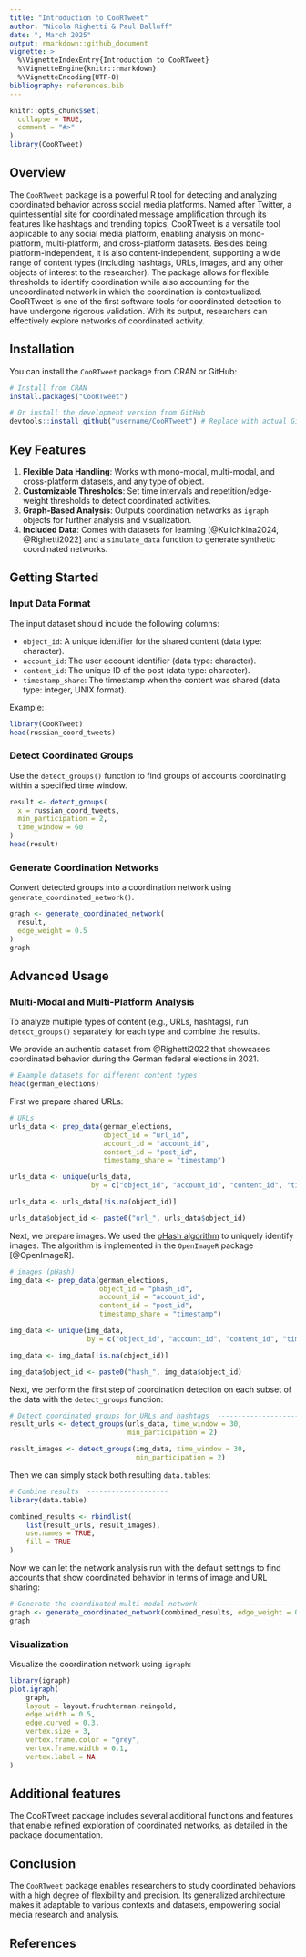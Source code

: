 ```yaml
---
title: "Introduction to CooRTweet"
author: "Nicola Righetti & Paul Balluff"
date: ", March 2025"
output: rmarkdown::github_document
vignette: >
  %\VignetteIndexEntry{Introduction to CooRTweet}
  %\VignetteEngine{knitr::rmarkdown}
  %\VignetteEncoding{UTF-8}
bibliography: references.bib
---
```


```r
knitr::opts_chunk$set(
  collapse = TRUE,
  comment = "#>"
)
library(CooRTweet)
```

## Overview

The `CooRTweet` package is a powerful R tool for detecting and analyzing coordinated behavior across social media platforms. Named after Twitter, a quintessential site for coordinated message amplification through its features like hashtags and trending topics, CooRTweet is a versatile tool applicable to any social media platform, enabling analysis on mono-platform, multi-platform, and cross-platform datasets. Besides being platform-independent, it is also content-independent, supporting a wide range of content types (including hashtags, URLs, images, and any other objects of interest to the researcher). The package allows for flexible thresholds to identify coordination while also accounting for the uncoordinated network in which the coordination is contextualized. CooRTweet is one of the first software tools for coordinated detection to have undergone rigorous validation. With its output, researchers can effectively explore networks of coordinated activity.

## Installation

You can install the `CooRTweet` package from CRAN or GitHub:

```r
# Install from CRAN
install.packages("CooRTweet")

# Or install the development version from GitHub
devtools::install_github("username/CooRTweet") # Replace with actual GitHub repository
```

## Key Features

1. **Flexible Data Handling**: Works with mono-modal, multi-modal, and cross-platform datasets, and any type of object.
2. **Customizable Thresholds**: Set time intervals and repetition/edge-weight thresholds to detect coordinated activities.
3. **Graph-Based Analysis**: Outputs coordination networks as `igraph` objects for further analysis and visualization.
4. **Included Data**: Comes with datasets for learning [@Kulichkina2024, @Righetti2022] and a `simulate_data` function to generate synthetic coordinated networks.

## Getting Started

### Input Data Format

The input dataset should include the following columns:

- `object_id`: A unique identifier for the shared content (data type: character).
- `account_id`: The user account identifier (data type: character).
- `content_id`: The unique ID of the post (data type: character).
- `timestamp_share`: The timestamp when the content was shared (data type: integer, UNIX format).

Example:

```r
library(CooRTweet)
head(russian_coord_tweets)
```

### Detect Coordinated Groups

Use the `detect_groups()` function to find groups of accounts coordinating within a specified time window.

```r
result <- detect_groups(
  x = russian_coord_tweets,
  min_participation = 2,
  time_window = 60
)
head(result)
```

### Generate Coordination Networks

Convert detected groups into a coordination network using `generate_coordinated_network()`.

```r
graph <- generate_coordinated_network(
  result,
  edge_weight = 0.5
)
graph
```

## Advanced Usage

### Multi-Modal and Multi-Platform Analysis

To analyze multiple types of content (e.g., URLs, hashtags), run `detect_groups()` separately for each type and combine the results.

We provide an authentic dataset from @Righetti2022 that showcases coordinated behavior during the German federal elections in 2021.

```r
# Example datasets for different content types
head(german_elections)
```

First we prepare shared URLs:
```r
# URLs
urls_data <- prep_data(german_elections,
                       object_id = "url_id",
                       account_id = "account_id",
                       content_id = "post_id",
                       timestamp_share = "timestamp")

urls_data <- unique(urls_data,
                    by = c("object_id", "account_id", "content_id", "timestamp_share"))

urls_data <- urls_data[!is.na(object_id)]

urls_data$object_id <- paste0("url_", urls_data$object_id)
```

Next, we prepare images. We used the [pHash algorithm](https://en.wikipedia.org/wiki/Perceptual_hashing) to uniquely identify images. The algorithm is implemented in the `OpenImageR` package [@OpenImageR].

```r
# images (pHash)
img_data <- prep_data(german_elections,
                      object_id = "phash_id",
                      account_id = "account_id",
                      content_id = "post_id",
                      timestamp_share = "timestamp")

img_data <- unique(img_data,
                   by = c("object_id", "account_id", "content_id", "timestamp_share"))

img_data <- img_data[!is.na(object_id)]

img_data$object_id <- paste0("hash_", img_data$object_id)
```

Next, we perform the first step of coordination detection on each subset of the data with the `detect_groups` function:

```r
# Detect coordinated groups for URLs and hashtags  --------------------
result_urls <- detect_groups(urls_data, time_window = 30,
                             min_participation = 2)

result_images <- detect_groups(img_data, time_window = 30,
                               min_participation = 2)

```

Then we can simply stack both resulting `data.tables`:

```r
# Combine results  --------------------
library(data.table)

combined_results <- rbindlist( 
    list(result_urls, result_images),
    use.names = TRUE,
    fill = TRUE
)
```

Now we can let the network analysis run with the default settings to find accounts that show coordinated behavior in terms of image and URL sharing:

```r
# Generate the coordinated multi-modal network  --------------------
graph <- generate_coordinated_network(combined_results, edge_weight = 0.5)
graph
```

### Visualization

Visualize the coordination network using `igraph`:

```r
library(igraph)
plot.igraph(
    graph,
    layout = layout.fruchterman.reingold,
    edge.width = 0.5,
    edge.curved = 0.3,
    vertex.size = 3,
    vertex.frame.color = "grey",
    vertex.frame.width = 0.1,
    vertex.label = NA
)
```

## Additional features

The CooRTweet package includes several additional functions and features that enable refined exploration of coordinated networks, as detailed in the package documentation.

## Conclusion

The `CooRTweet` package enables researchers to study coordinated behaviors with a high degree of flexibility and precision. Its generalized architecture makes it adaptable to various contexts and datasets, empowering social media research and analysis.

## References

